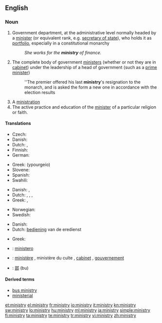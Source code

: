 ==English==

===Noun===
{{wikipedia}}
{{en-noun|ministr|ies}}

# Government department, at the administrative level normally headed by a [[minister]] (or equivalent rank, e.g. [[secretary of state]]), who holds it as [[portfolio]], especially in a constitutional monarchy
#: ''She works for the '''ministry''' of finance.''
# The complete body of government [[minister]]s (whether or not they are in [[cabinet]]) under the leadership of a head of government (such as a [[prime minister]])
#: ''The premier offered his last '''ministry''''s resignation to the monarch, and is asked the form a new one in accordance with the election results
# A [[ministration]]
# The active practice and education of the [[minister]] of a particular religion or faith.

====Translations====
{{trans-top|government department}}
* Czech: {{t+|cs|ministerstvo|n}}
* Danish: {{t-|da|ministerium|n}}
* Dutch: {{t+|nl|ministerie|n}}, {{t-|nl|departement|n}}
* Finnish: {{t+|fi|ministeriö}}
* German: {{t+|de|Ministerium|n}}
{{trans-mid}}
* Greek: {{t+|el|υπουργείο|n}} (ypourgeío)
* Slovene: {{t-|sl|ministrstvo|n}}
* Spanish: {{t-|es|ministerio|m}}
* Swahili: {{t+|sw|wizara|xs=Swahili}}
{{trans-bottom}}

{{trans-top|complete body of government ministers}}
* Danish: {{t-|da|regering|c}}, {{t-|da|kabinet|n}}
* Dutch: {{t+|nl|ministerie|n}}, {{t+|nl|kabinet|n}}, {{t+|nl|regering}}, {{t+|nl|gouvernement|n}}
* Greek: {{t+|el|υπουργικό συμβούλιο}},  {{t+|el|κυβέρνηση}}
{{trans-mid}}
* Norwegian: {{t-|no|Kabinett}}
* Swedish: {{t|sv|Ministär}}
{{trans-bottom}}

{{trans-see|ministration}}
{{trans-top|practice and education of the minister of a particular religion}}
* Danish: {{t-|da|præsteembede|n}}
* Dutch: [[bediening]] van de eredienst
{{trans-mid}}
* Greek: {{t|el|ιερατείο|n|tr=ieratío}}
{{trans-bottom}}

{{checktrans-top}}
* {{ttbc|Italian}}: [[ministero]] {{m}}
* {{ttbc|French}}: [[ministère]] {{m}}, ministère du culte {{m}}, [[cabinet]] {{m}}, [[gouvernement]] {{m}}
* {{ttbc|Japanese}}: [[部]] (bu)
{{trans-bottom}}

====Derived terms====
* [[bus ministry]]
* [[ministerial]]

[[et:ministry]]
[[el:ministry]]
[[fr:ministry]]
[[io:ministry]]
[[it:ministry]]
[[kn:ministry]]
[[sw:ministry]]
[[lo:ministry]]
[[hu:ministry]]
[[ml:ministry]]
[[ja:ministry]]
[[simple:ministry]]
[[fi:ministry]]
[[ta:ministry]]
[[te:ministry]]
[[tr:ministry]]
[[vi:ministry]]
[[zh:ministry]]